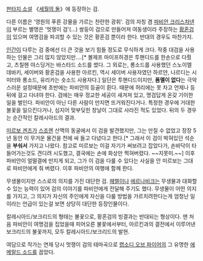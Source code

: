 [[판타지 소설]] 《[[세월의 돌]]》에 등장하는 검.

다른 이름은 '영원의 푸른 강물을 가르는 찬란한 광휘'. 검의 자칭 겸 [[파비안 크리스차넨]]이 부르는 별명은 '멋쟁이 검'(...) 쌍둥이 검으로 만들어져 여동생이라 주장하는 [[황혼검]]이 있으며 여명검을 파괴할 수 있는 것은 황혼검 뿐이라 한다. 반대의 경우도 마찬가지.

[[인간]]이 다루는 검 중에선 더 큰 것을 보기 힘들 정도로 무식하게 크다. 작중 대검을 사용하는 인물은 그리 많지 않았지만....[* 볼제프 마이프허경은 투핸디드를 한손으로 다뤘고, 츠칠헨 야스딩거는 바스타드 소드를 썼다. 그 외로는, 롱소드를 사용했던 스노이엘 데바키, 세이버와 황혼검을 사용한 아르킨, 역시 세이버 사용자였던 하르얀, 나르디는 시미터와 롱소드, 유리카는 숏소드 사용자다.] 일단은 투핸디드이지만, '''폼멜이 없다'''는 극악스러운 설정때문에 초반에는 파비안의 등골이 휜다. 때문에 허리에는 못 차고 언제나 등 뒤에 걸고 다녀야 한다. 검에는 매우 정교한 세공이 새겨져 있고, 명검답게 온갖 기이한 일을 벌인다. 파비안이 아닌 다른 사람이 만지면 뜨거워진다거나. 특정한 경우에 거대한 불꽃을 일으킨다거나, 심지어 맞부딪힌 창날이 그대로 사라진 적도 있었다. 뒤의 두 경우는 순간적인 칼레시아드의 결과.

[[미르보 겐즈]]가 [[스조렌]] 산맥의 동굴에서 이 검을 발견했지만, 그는 만질 수 없었고 장장 5년 동안 이 무거운 물건을 천에 싸 들고 다녔다고 한다.[* 그래서 이 검이 박혀있던 석순을 '''부숴서''' 가지고 나왔다. 참고로 미르보는 이걸 자기가 써보려고 잡았다가, 손바닥이 타들어가는것도 견디려 시도했고, 결국에는 손에 화상만 찍혀버렸다. ~~지못미.~~] 이후 파비안이 얼떨결에 만지게 되고, 그가 이 검을 다룰 수 있다는 사실을 안 미르보는 그대로 파비안에게 줘 버렸다. 이후 파비안의 여행에 함께 한다.

무생물이지만 스스로의 의지를 가진 대단한 검. [[헤렐]]이나 [[에르나비크]]는 무생물과 대화할 수 있는 능력이 있어 검의 이야기를 파비안에게 전달해 주기도 했다. 무생물이 어떤 의지를 가지고, 그 의지가 자신의 주인에게 자신을 다룰 방법을 가르치려한다는게 엄청난 일이라는 언급이 있는걸 보면 상당히 대단한 등장인물이다.

칼레시아드/보크리드의 형태는 불꽃으로, 황혼검의 빙결과는 반대되는 형상이다. 맨 처음 파비안이 여명검을 집었을때 피어오른 불꽃에서부터, 아르킨과의 결전에서 이루어낸 보크리드의 불꽃까지, 모두 칼레시아드/보크리드의 발현.

여담으로 작가는 연재 당시 멋쟁이 검의 테마곡으로 [[랩소디 오브 파이어]]의 그 유명한 [[에메랄드 소드]]를 꼽았다.
